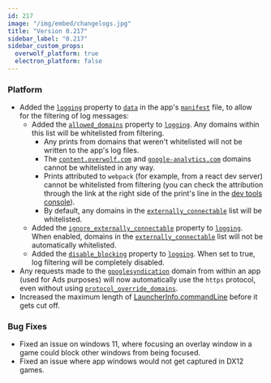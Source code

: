 ```yaml
---
id: 217
image: "/img/embed/changelogs.jpg"
title: "Version 0.217"
sidebar_label: "0.217"
sidebar_custom_props:
  overwolf_platform: true
  electron_platform: false
---
```


### Platform
- Added the [`logging`][logging] property to [`data`](/api/manifest#webapp-settings-object) in the app's [`manifest`](/api/manifest) file, to allow for the filtering of log messages:
    - Added the [`allowed_domains`][logging] property to [`logging`][logging]. Any domains within this list will be whitelisted from filtering.
      - Any prints from domains that weren't whitelisted will not be written to the app's log files.
      - The [`content.overwolf.com`](https://content.overwolf.com) and [`google-analytics.com`](https://google-analytics.com) domains cannot be whitelisted in any way.
      - Prints attributed to `webpack` (for example, from a react dev server) cannot be whitelisted from filtering (you can check the attribution through the link at the right side of the print's line in the [dev tools console](/start/getting-started/using-dev-tools#console)).
      - By default, any domains in the [`externally_connectable`](/api/manifest#externally_connectable) list will be whitelisted.
    - Added the [`ignore_externally_connectable`][logging] property to [`logging`][logging]. When enabled, domains in the [`externally_connectable`](/api/manifest#externally_connectable) list will not be automatically whitelisted.
    - Added the [`disable_blocking`][logging] property to [`logging`][logging]. When set to true, log filtering will be completely disabled.
- Any requests made to the [`googlesyndication`](https://googlesyndication.com) domain from within an app (used for Ads purposes) will now automatically use the `https` protocol, even without using [`protocol_override_domains`](/api/manifest#protocol_override_domains).
- Increased the maximum length of [LauncherInfo.commandLine](/api/games/launchers#launcherinfo-object) before it gets cut off.

### Bug Fixes
- Fixed an issue on windows 11, where focusing an overlay window in a game could block other windows from being focused.
- Fixed an issue where app windows would not get captured in DX12 games.

[logging]: /api/manifest#logging-object
